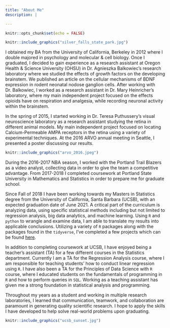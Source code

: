 ```yaml
---
title: "About Me"
description: |

---
```


```r
knitr::opts_chunk$set(echo = FALSE)
```

```r
knitr::include_graphics("silver_falls_state_park.jpg")
```

I obtained my BA from the University of California, Berkeley in 2012 where I double majored in psychology and molecular & cell biology. Once I graduated, I decided to gain experience as a research assistant at Oregon Health & Science University (OHSU) in Dr. Agnieszka Balkowiec’s research laboratory where we studied the effects of growth factors on the developing brainstem. We published an article on the cellular mechanisms of BDNF expression in rodent neonatal nodose ganglion cells. After working with Dr. Balkowiec, I worked as a research assistant in Dr. Mary Heinricher’s laboratory, where my main independent project focused on the effects opioids have on respiration and analgesia, while recording neuronal activity within the brainstem. 

In the spring of 2015, I started working in Dr. Teresa Puthussery’s visual neuroscience laboratory as a research assistant studying the retina in different animal models. My main independent project focused on locating Calcium-Permeable AMPA receptors in the retina using a variety of experimental techniques. At the 2016 ARVO annual meeting in Seattle, I presented a poster discussing our results.

```r
knitr::include_graphics("arvo_2016.jpeg")
```

During the 2016-2017 NBA season, I worked with the Portland Trail Blazers as a video analyst, collecting data in order to give the team a competitive advantage. From 2017-2018 I completed coursework at Portland State University in Mathematics and Statistics in order to prepare me for graduate school. 

Since Fall of 2018 I have been working towards my Masters in Statistics degree from the University of California, Santa Barbara (UCSB), with an expected graduation date of June 2021. A critical part of the curriculum is analyzing data, using specific statistical methods including but not limited to regression analysis, big data analytics, and machine learning. Using `R` and `python` to wrangle and examine data, I am able to translate my results into applicable conclusions. Utilizing a variety of `R` packages along with the packages found in the `tidyverse`, I've completed a few projects which can be found [here](https://khanjian.github.io/roupen-website/text_analysis.html).
  
In addition to completing coursework at UCSB, I have enjoyed being a teacher’s assistant (TA) for a few different courses in the Statistics department. Currently I am a TA for the Regression Analysis course, where I am responsible for teaching students’ how to conduct linear regression using `R`. I have also been a TA for the Principles of Data Science with `R` course, where I educated students on the fundamentals of programming in `R` and how to perform queries in `SQL`. Working as a teaching assistant has given me a strong foundation in statistical analysis and programming. 

Throughout my years as a student and working in multiple research laboratories, I learned that communication, teamwork, and collaboration are paramount in generating quality scientific research. I hope to apply the skills I have developed to help solve real-world problems upon graduating.  


```r
knitr::include_graphics("ucsb_sunset.jpg")
```


